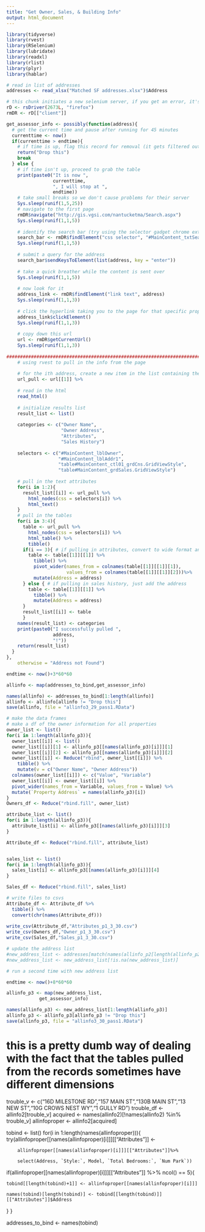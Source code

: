 ---
title: "Get Owner, Sales, & Building Info"
output: html_document
---

```{r}
library(tidyverse)
library(rvest)
library(RSelenium)
library(lubridate)
library(readxl)
library(rlist)
library(plyr)
library(hablar)
```

```{r}
# read in list of addresses
addresses <- read_xlsx("Matched SF addresses.xlsx")$Address
```

```{r}
# this chunk initiates a new selenium server, if you get an error, it's usually because the port is already in use, change the first argument of rs(Driver) to four random digits followed by an L
rD <- rsDriver(2673L, "firefox")
rmDR <- rD[["client"]]
```

```{r}
get_assessor_info <- possibly(function(address){
  # get the current time and pause after running for 45 minutes
  currenttime <- now()
  if(currenttime > endtime){
    # if time is up, flag this record for removal (it gets filtered out in below chunk)
    return("Drop this")
    break 
  } else {
    # if time isn't up, proceed to grab the table
    print(paste0("It is now ",
                 currenttime,
                 ", I will stop at ",
                 endtime))
    # take small breaks so we don't cause problems for their server
    Sys.sleep(runif(1,5,25))
    # navigate to the first page
    rmDR$navigate("http://gis.vgsi.com/nantucketma/Search.aspx")
    Sys.sleep(runif(1,1,5))
    
    # identify the search bar (try using the selector gadget chrome extension if unsure)
    search_bar <- rmDR$findElement("css selector", "#MainContent_txtSearchAddress")
    Sys.sleep(runif(1,1,5))
    
    # submit a query for the address
    search_bar$sendKeysToElement(list(address, key = "enter"))
    
    # take a quick breather while the content is sent over
    Sys.sleep(runif(1,1,5))
    
    # now look for it  
    address_link <- rmDR$findElement("link text", address)
    Sys.sleep(runif(1,1,3))
    
    # click the hyperlink taking you to the page for that specific property
    address_link$clickElement()
    Sys.sleep(runif(1,1,3))
    
    # copy down this url
    url <- rmDR$getCurrentUrl()
    Sys.sleep(runif(1,1,3))
    
################################################################################    
    # using rvest to pull in the info from the page
    
    # for the ith address, create a new item in the list containing the url for the ith address's assessor page
    url_pull <- url[[1]] %>%
    
    # read in the html  
    read_html()
    
    # initialize results list
    result_list <- list()
    
    categories <- c("Owner Name",
                    "Owner Address", 
                    "Attributes",
                    "Sales History")
    
    selectors <- c("#MainContent_lblOwner",
                   "#MainContent_lblAddr1",
                   "table#MainContent_ctl01_grdCns.GridViewStyle",
                   "table#MainContent_grdSales.GridViewStyle")
    
    # pull in the text attributes
    for(i in 1:2){
      result_list[[i]] <- url_pull %>% 
        html_nodes(css = selectors[i]) %>% 
        html_text()
    }
    # pull in the tables
    for(i in 3:4){
      table <- url_pull %>% 
        html_nodes(css = selectors[i]) %>% 
        html_table() %>% 
        tibble()
      if(i == 3){ # if pulling in attributes, convert to wide format and add address so we can merge
        table <- table[[1]][[1]] %>% 
          tibble() %>% 
          pivot_wider(names_from = colnames(table[[1]][[1]][1]),
                      values_from = colnames(table[[1]][[1]][2]))%>%
          mutate(Address = address)
      } else { # if pulling in sales history, just add the address
        table <- table[[1]][[1]] %>% 
          tibble() %>% 
          mutate(Address = address)
      }
      result_list[[i]] <- table
      }
    names(result_list) <- categories
    print(paste0("I successfully pulled ",
                 address,
                 "!"))
    return(result_list)
  }
},
    otherwise = "Address not Found")

```

```{r}
endtime <- now()+3*60*60

allinfo <- map(addresses_to_bind,get_assessor_info)

names(allinfo) <- addresses_to_bind[1:length(allinfo)]
allinfo <- allinfo[allinfo != "Drop this"]
save(allinfo, file = "allinfo3_29_pass1.RData")
```



```{r}
# make the data frames
# make a df of the owner information for all properties
owner_list <- list()
for(i in 1:length(allinfo_p3)){
  owner_list[[i]] <- list()
  owner_list[[i]][1] <- allinfo_p3[[names(allinfo_p3)[i]]][1]
  owner_list[[i]][2] <- allinfo_p3[[names(allinfo_p3)[i]]][2]
  owner_list[[i]] <- Reduce("rbind", owner_list[[i]]) %>%
    tibble() %>% 
    mutate(v = c("Owner Name", "Owner Address"))
  colnames(owner_list[[i]]) <- c("Value", "Variable")
  owner_list[[i]] <- owner_list[[i]] %>% 
  pivot_wider(names_from = Variable, values_from = Value) %>% 
  mutate(`Property Address` = names(allinfo_p3)[i])
}
Owners_df <- Reduce("rbind.fill", owner_list)

attribute_list <- list()
for(i in 1:length(allinfo_p3)){
  attribute_list[i] <- allinfo_p3[[names(allinfo_p3)[i]]][3]
}

Attribute_df <- Reduce("rbind.fill", attribute_list)


sales_list <- list()
for(i in 1:length(allinfo_p3)){
  sales_list[i] <- allinfo_p3[[names(allinfo_p3)[i]]][4]
}

Sales_df <- Reduce("rbind.fill", sales_list)
```

```{r}
# write files to csvs
Attribute_df <- Attribute_df %>% 
  tibble() %>% 
  convert(chr(names(Attribute_df)))
 
write_csv(Attribute_df,"Attributes_p1_3_30.csv")
write_csv(Owners_df,"Owner_p1_3_30.csv")
write_csv(Sales_df,"Sales_p1_3_30.csv")

# update the address list
#new_address_list <- addresses[match(names(allinfo_p2[length(allinfo_p2)]), addresses) + 1 :length(addresses)]
#new_address_list <- new_address_list[!is.na(new_address_list)]
```

```{r}
# run a second time with new address list

endtime <- now()+8*60*60

allinfo_p3 <- map(new_address_list,
            get_assessor_info)

names(allinfo_p3) <- new_address_list[1:length(allinfo_p3)]
allinfo_p3 <- allinfo_p3[allinfo_p3 != "Drop this"]
save(allinfo_p3, file = "allinfo3_30_pass1.RData")
```




# this is a pretty dumb way of dealing with the fact that the tables pulled from the records sometimes have different dimensions
trouble_v <- c("16D MILESTONE RD","157 MAIN ST","130B MAIN ST","13 NEW ST","10G CROWS NEST WY","1 GULLY RD")
trouble_df <- allinfo2[trouble_v]
acquired <- names(allinfo2)[!names(allinfo2) %in% trouble_v]
allinfoproper <- allinfo2[acquired]

tobind <- list()
for(i in 1:length(names(allinfoproper))){
  try(allinfoproper[[names(allinfoproper)[i]]][["Attributes"]] <-
        
        allinfoproper[[names(allinfoproper)[i]]][["Attributes"]]%>%
    
        select(Address, `Style:`, Model, `Total Bedrooms:`, `Num Park`))
  
  if(allinfoproper[[names(allinfoproper)[i]]][["Attributes"]] %>% ncol() == 5){
  
    tobind[[length(tobind)+1]] <- allinfoproper[[names(allinfoproper)[i]]]
  
    names(tobind)[length(tobind)] <- tobind[[length(tobind)]][["Attributes"]]$Address
  }
}

addresses_to_bind <- names(tobind)